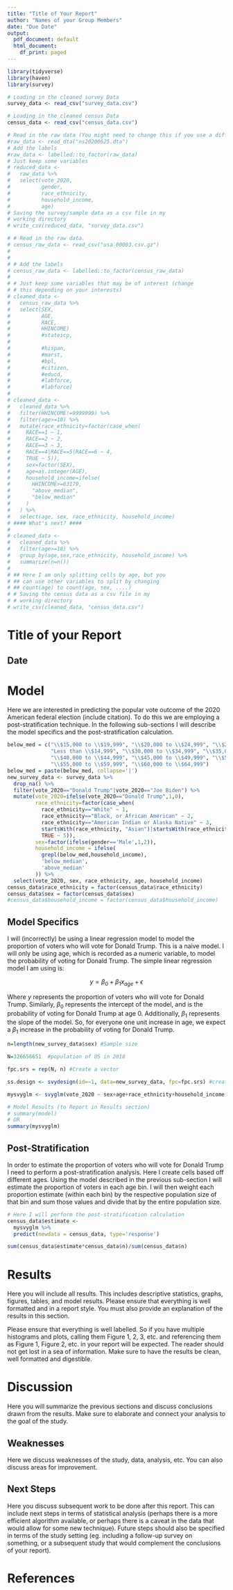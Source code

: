 ---
title: "Title of Your Report"
author: "Names of your Group Members"
date: "Due Date"
output:
  pdf_document: default
  html_document:
    df_print: paged
---

```{r setup, include=FALSE, message=FALSE}
library(tidyverse)
library(haven)
library(survey)

# Loading in the cleaned survey Data
survey_data <- read_csv("survey_data.csv")

# Loading in the cleaned census Data
census_data <- read_csv("census_data.csv")
```

```{r, survey cleaning commented out, include=FALSE}
# Read in the raw data (You might need to change this if you use a different dataset)
#raw_data <- read_dta("ns20200625.dta")
# Add the labels
#raw_data <- labelled::to_factor(raw_data)
# Just keep some variables
# reduced_data <- 
#   raw_data %>% 
#   select(vote_2020,
#          gender,
#          race_ethnicity,
#          household_income,
#          age)
# Saving the survey/sample data as a csv file in my
# working directory
# write_csv(reduced_data, "survey_data.csv")
```

```{r, census data cleaning commented out, include=FALSE}
# # Read in the raw data.
# census_raw_data <- read_csv("usa_00003.csv.gz")
# 
# 
# # Add the labels
# census_raw_data <- labelled::to_factor(census_raw_data)
# 
# # Just keep some variables that may be of interest (change 
# # this depending on your interests)
# cleaned_data <- 
#   census_raw_data %>% 
#   select(SEX, 
#          AGE, 
#          RACE,
#          HHINCOME)
#          #stateicp,
#          
#          #hispan,
#          #marst, 
#          #bpl,
#          #citizen,
#          #educd,
#          #labforce,
#          #labforce)
#          
# cleaned_data <- 
#   cleaned_data %>% 
#   filter(HHINCOME!=9999999) %>%
#   filter(age>=18) %>%
#   mutate(race_ethnicity=factor(case_when(
#     RACE==1 ~ 1,
#     RACE==2 ~ 2,
#     RACE==3 ~ 3,
#     RACE==4|RACE==5|RACE==6 ~ 4,
#     TRUE ~ 5)),
#     sex=factor(SEX),
#     age=as.integer(AGE),
#     household_income=ifelse(
#       HHINCOME>=63179,
#       "above_median",
#       "below_median"
#     )
#   ) %>%
#   select(age, sex, race_ethnicity, household_income)
# #### What's next? ####
# 
# cleaned_data <- 
#   cleaned_data %>%
#   filter(age>=18) %>%
#   group_by(age,sex,race_ethnicity, household_income) %>%
#   summarize(n=n())
# 
# ## Here I am only splitting cells by age, but you 
# ## can use other variables to split by changing
# ## count(age) to count(age, sex, ....)
# # Saving the census data as a csv file in my
# # working directory
# write_csv(cleaned_data, "census_data.csv")
```

# Title of your Report

## 
## Date


# Model

Here we are interested in predicting the popular vote outcome of the 2020 American federal election (include citation). To do this we are employing a post-stratification technique. In the following sub-sections I will describe the model specifics and the post-stratification calculation.
```{r include = F}
below_med = c("\\$15,000 to \\$19,999", "\\$20,000 to \\$24,999", "\\$25,000 to \\$29,999", 
              "Less than \\$14,999", "\\$30,000 to \\$34,999", "\\$35,000 to \\$39,999",
              "\\$40,000 to \\$44,999", "\\$45,000 to \\$49,999", "\\$50,000 to \\$54,999",
              "\\$55,000 to \\$59,999", "\\$60,000 to \\$64,999")
below_med = paste(below_med, collapse='|')
new_survey_data <- survey_data %>% 
  drop_na() %>%
  filter(vote_2020=="Donald Trump"|vote_2020=="Joe Biden") %>%
  mutate(vote_2020=ifelse(vote_2020=="Donald Trump",1,0),
         race_ethnicity=factor(case_when(
           race_ethnicity=="White" ~ 1,
           race_ethnicity=="Black, or African American" ~ 2,
           race_ethnicity=="American Indian or Alaska Native" ~ 3,
           startsWith(race_ethnicity, "Asian")|startsWith(race_ethnicity, "Pacific") ~ 4,
           TRUE ~ 5)),
         sex=factor(ifelse(gender=='Male',1,2)),
         household_income = ifelse(
           grepl(below_med,household_income),
           'below_median',
           'above_median'
         )) %>%
  select(vote_2020, sex, race_ethnicity, age, household_income)
census_data$race_ethnicity = factor(census_data$race_ethnicity)
census_data$sex = factor(census_data$sex)
#census_data$household_income = factor(census_data$household_income)
```


## Model Specifics
I will (incorrectly) be using a linear regression model to model the proportion of voters who will vote for Donald Trump. This is a naive model. I will only be using age, which is recorded as a numeric variable, to model the probability of voting for Donald Trump. The simple linear regression model I am using is:

$$ y = \beta_0+\beta_1  x_{age} + \epsilon$$

Where $y$ represents the proportion of voters who will vote for Donald Trump. Similarly, $\beta_0$ represents the intercept of the model, and is the probability of voting for Donald Trump at age 0. Additionally, $\beta_1$ represents the slope of the model. So, for everyone one unit increase in age, we expect a $\beta_1$ increase in the probability of voting for Donald Trump.

```{r, include=FALSE}
n=length(new_survey_data$sex) #Sample size

N=326656651  #population of US in 2018

fpc.srs = rep(N, n) #Create a vector

ss.design <- svydesign(id=~1, data=new_survey_data, fpc=fpc.srs) #create the design method for the parameter in the linear model below

mysvyglm <- svyglm(vote_2020 ~ sex+age+race_ethnicity+household_income, ss.design, family=binomial(link='logit')) #Fit a generalized logistic model

# Model Results (to Report in Results section)
# summary(model)
# OR
summary(mysvyglm)
```

## Post-Stratification 

In order to estimate the proportion of voters who will vote for Donald Trump I need to perform a post-stratification analysis. Here I create cells based off different ages. Using the model described in the previous sub-section I will estimate the proportion of voters in each age bin. I will then weight each proportion estimate (within each bin) by the respective population size of that bin and sum those values and divide that by the entire population size. 

```{r, include=FALSE}
# Here I will perform the post-stratification calculation
census_data$estimate <-
  mysvyglm %>%
  predict(newdata = census_data, type='response')

sum(census_data$estimate*census_data$n)/sum(census_data$n)
```


# Results

Here you will include all results. This includes descriptive statistics, graphs, figures, tables, and model results. Please ensure that everything is well formatted and in a report style. You must also provide an explanation of the results in this section. 

Please ensure that everything is well labelled. So if you have multiple histograms and plots, calling them Figure 1, 2, 3, etc. and referencing them as Figure 1, Figure 2, etc. in your report will be expected. The reader should not get lost in a sea of information. Make sure to have the results be clean, well formatted and digestible.

# Discussion

Here you will summarize the previous sections and discuss conclusions drawn from the results. Make sure to elaborate and connect your analysis to the goal of the study.

## Weaknesses

Here we discuss weaknesses of the study, data, analysis, etc. You can also discuss areas for improvement.

## Next Steps

Here you discuss subsequent work to be done after this report. This can include next steps in terms of statistical analysis (perhaps there is a more efficient algorithm available, or perhaps there is a caveat in the data that would allow for some new technique). Future steps should also be specified in terms of the study setting (eg. including a follow-up survey on something, or a subsequent study that would complement the conclusions of your report).


# References



